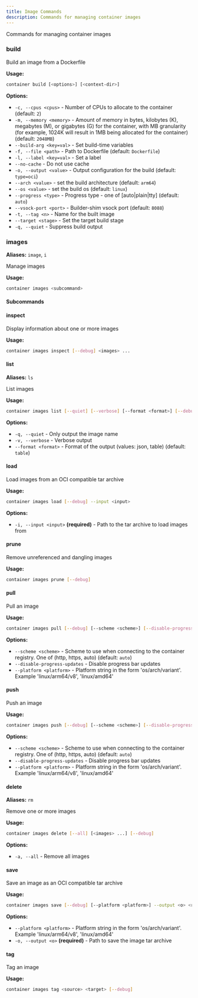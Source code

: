 ```yaml
---
title: Image Commands
description: Commands for managing container images
---
```


Commands for managing container images

### build

Build an image from a Dockerfile

**Usage:**

```bash
container build [<options>] [<context-dir>]
```

**Options:**

- `-c, --cpus <cpus>` - Number of CPUs to allocate to the container (default: `2`)
- `-m, --memory <memory>` - Amount of memory in bytes, kilobytes (K), megabytes (M), or gigabytes (G) for the container, with MB granularity (for example, 1024K will result in 1MB being allocated for the container) (default: `2048MB`)
- `--build-arg <key=val>` - Set build-time variables
- `-f, --file <path>` - Path to Dockerfile (default: `Dockerfile`)
- `-l, --label <key=val>` - Set a label
- `--no-cache` - Do not use cache
- `-o, --output <value>` - Output configuration for the build (default: `type=oci`)
- `--arch <value>` - set the build architecture (default: `arm64`)
- `--os <value>` - set the build os (default: `linux`)
- `--progress <type>` - Progress type - one of [auto|plain|tty] (default: `auto`)
- `--vsock-port <port>` - Builder-shim vsock port (default: `8088`)
- `-t, --tag <n>` - Name for the built image
- `--target <stage>` - Set the target build stage
- `-q, --quiet` - Suppress build output

### images

**Aliases:** `image`, `i`

Manage images

**Usage:**

```bash
container images <subcommand>
```

#### Subcommands

#### inspect

Display information about one or more images

**Usage:**

```bash
container images inspect [--debug] <images> ...
```

#### list

**Aliases:** `ls`

List images

**Usage:**

```bash
container images list [--quiet] [--verbose] [--format <format>] [--debug]
```

**Options:**

- `-q, --quiet` - Only output the image name
- `-v, --verbose` - Verbose output
- `--format <format>` - Format of the output (values: json, table) (default: `table`)

#### load

Load images from an OCI compatible tar archive

**Usage:**

```bash
container images load [--debug] --input <input>
```

**Options:**

- `-i, --input <input>` **(required)** - Path to the tar archive to load images from

#### prune

Remove unreferenced and dangling images

**Usage:**

```bash
container images prune [--debug]
```

#### pull

Pull an image

**Usage:**

```bash
container images pull [--debug] [--scheme <scheme>] [--disable-progress-updates] [--platform <platform>] <reference>
```

**Options:**

- `--scheme <scheme>` - Scheme to use when connecting to the container registry. One of (http, https, auto) (default: `auto`)
- `--disable-progress-updates` - Disable progress bar updates
- `--platform <platform>` - Platform string in the form 'os/arch/variant'. Example 'linux/arm64/v8', 'linux/amd64'

#### push

Push an image

**Usage:**

```bash
container images push [--debug] [--scheme <scheme>] [--disable-progress-updates] [--platform <platform>] <reference>
```

**Options:**

- `--scheme <scheme>` - Scheme to use when connecting to the container registry. One of (http, https, auto) (default: `auto`)
- `--disable-progress-updates` - Disable progress bar updates
- `--platform <platform>` - Platform string in the form 'os/arch/variant'. Example 'linux/arm64/v8', 'linux/amd64'

#### delete

**Aliases:** `rm`

Remove one or more images

**Usage:**

```bash
container images delete [--all] [<images> ...] [--debug]
```

**Options:**

- `-a, --all` - Remove all images

#### save

Save an image as an OCI compatible tar archive

**Usage:**

```bash
container images save [--debug] [--platform <platform>] --output <o> <reference>
```

**Options:**

- `--platform <platform>` - Platform string in the form 'os/arch/variant'. Example 'linux/arm64/v8', 'linux/amd64'
- `-o, --output <o>` **(required)** - Path to save the image tar archive

#### tag

Tag an image

**Usage:**

```bash
container images tag <source> <target> [--debug]
```
